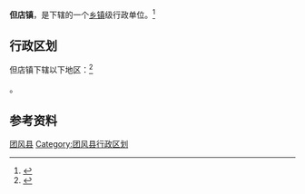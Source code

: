 {{中国乡级行政区|42/11/21/107/000}}

'''但店镇'''，是{{PRC admin/fullname|42/11/21/107/000|3}}下辖的一个[[乡镇|乡镇]]级行政单位。<ref>{{PRC admin/ref sgc|{{PRC admin/parent|42/11/21/107/000}}}}</ref>

== 行政区划 ==

但店镇下辖以下地区：<ref>{{PRC admin/ref sgc|42/11/21/107/000}}</ref>

{{PRC admin/children|42/11/21/107/000}}。

== 参考资料 ==

{{reflist}}

{{湖北省黄冈市团风县行政区划}}
{{湖北行政区划小作品}}
[[Category:黄冈建制镇|团风县]]
[[Category:团风县行政区划|Category:团风县行政区划]]